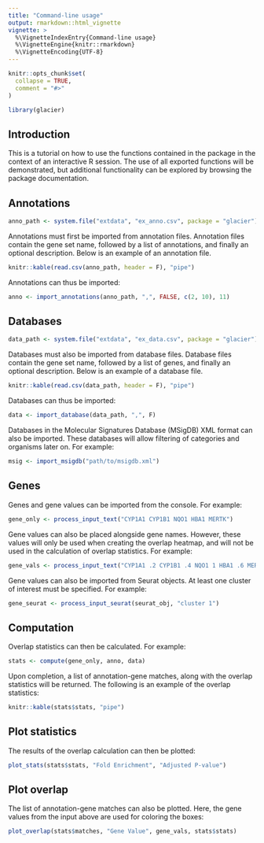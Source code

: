 ```yaml
---
title: "Command-line usage"
output: rmarkdown::html_vignette
vignette: >
  %\VignetteIndexEntry{Command-line usage}
  %\VignetteEngine{knitr::rmarkdown}
  %\VignetteEncoding{UTF-8}
---
```


```r
knitr::opts_chunk$set(
  collapse = TRUE,
  comment = "#>"
)
```

```r
library(glacier)
```

## Introduction
This is a tutorial on how to use the functions contained in the package in the
context of an interactive R session. The use of all exported functions will be
demonstrated, but additional functionality can be explored by browsing the
package documentation.

## Annotations
```r
anno_path <- system.file("extdata", "ex_anno.csv", package = "glacier")
```
Annotations must first be imported from annotation files. Annotation files
contain the gene set name, followed by a list of annotations, and finally an
optional description. Below is an example of an annotation file.

```r
knitr::kable(read.csv(anno_path, header = F), "pipe")
```

Annotations can thus be imported:

```r
anno <- import_annotations(anno_path, ",", FALSE, c(2, 10), 11)
```

## Databases
```r
data_path <- system.file("extdata", "ex_data.csv", package = "glacier")
```

Databases must also be imported from database files. Database files contain the
gene set name, followed by a list of genes, and finally an optional description.
Below is an example of a database file.

```r
knitr::kable(read.csv(data_path, header = F), "pipe")
```

Databases can thus be imported:

```r
data <- import_database(data_path, ",", F)
```

Databases in the Molecular Signatures Database (MSigDB) XML format can also be
imported. These databases will allow filtering of categories and organisms later
on. For example:

```r
msig <- import_msigdb("path/to/msigdb.xml")
```

## Genes
Genes and gene values can be imported from the console. For example:

```r
gene_only <- process_input_text("CYP1A1 CYP1B1 NQO1 HBA1 MERTK")
```

Gene values can also be placed alongside gene names. However, these values will
only be used when creating the overlap heatmap, and will not be used in the
calculation of overlap statistics. For example:

```r
gene_vals <- process_input_text("CYP1A1 .2 CYP1B1 .4 NQO1 1 HBA1 .6 MERTK .3")
```

Gene values can also be imported from Seurat objects. At least one cluster of
interest must be specified. For example:

```r
gene_seurat <- process_input_seurat(seurat_obj, "cluster 1")
```

## Computation
Overlap statistics can then be calculated. For example:

```r
stats <- compute(gene_only, anno, data)
```

Upon completion, a list of annotation-gene matches, along with the overlap
statistics will be returned. The following is an example of the overlap
statistics:

```r
knitr::kable(stats$stats, "pipe")
```

## Plot statistics
The results of the overlap calculation can then be plotted:

```r
plot_stats(stats$stats, "Fold Enrichment", "Adjusted P-value")
```

## Plot overlap
The list of annotation-gene matches can also be plotted. Here, the gene values
from the input above are used for coloring the boxes:

```r
plot_overlap(stats$matches, "Gene Value", gene_vals, stats$stats)
```
